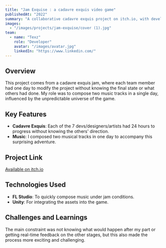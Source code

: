```yaml
---
title: "Jam Exquise : a cadavre exquis video game"
publishedAt: "2022"
summary: "A collaborative cadavre exquis project on itch.io, with developers and artists working in relay to create a unique experience in 7 days."
images:
  - "/images/projects/jam-exquise/cover (1).jpg"
team:
  - name: "Texz"
    role: "Developer"
    avatar: "/images/avatar.jpg"
    linkedIn: "https://www.linkedin.com/"
---
```


## Overview

This project comes from a cadavre exquis jam, where each team member had one day to modify the project without knowing the final state or what others had done. My role was to compose two music tracks in a single day, influenced by the unpredictable universe of the game.

## Key Features

- **Cadavre Exquis**: Each of the 7 devs/designers/artists had 24 hours to progress without knowing the others' direction.
- **Music**: I composed two musical tracks in one day to accompany this surprising adventure.
  
## Project Link

[Available on itch.io](https://7fault.itch.io/lescapade-lectrifie-et-approximative-tire-et-englouti-lautruche-spatiale-dans-le)

## Technologies Used

- **FL Studio**: To quickly compose music under jam conditions.
- **Unity**: For integrating the assets into the game.

## Challenges and Learnings

The main constraint was not knowing what would happen after my part or getting real-time feedback on the other stages, but this also made the process more exciting and challenging.